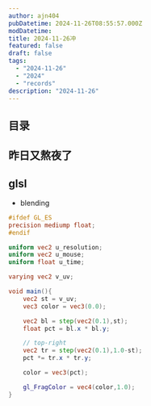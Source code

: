 ```yaml
---
author: ajn404
pubDatetime: 2024-11-26T08:55:57.000Z
modDatetime:
title: 2024-11-26冲
featured: false
draft: false
tags:
  - "2024-11-26"
  - "2024"
  - "records"
description: "2024-11-26"
---
```


## 目录

## 昨日又熬夜了

## glsl



<ShaderTemplateUrl
  width="50"
  height="50"
  fragmentShaderPath="/assets/glsl/draft/5.frag"
  client:load
/>

- blending

<ShaderTemplate
  fragmentShader="
varying vec2 v_uv;
void main() {
vec2 st = v_uv;
vec3 color = vec3(0.);
float left = step(0.1,st.x);
float right = step(0.1,st.y);
color = vec3(left*right);
gl_FragColor = vec4(color, 1.0);
}
  "
  client:load
/>

```glsl
#ifdef GL_ES
precision mediump float;
#endif

uniform vec2 u_resolution;
uniform vec2 u_mouse;
uniform float u_time;

varying vec2 v_uv;

void main(){
    vec2 st = v_uv;
    vec3 color = vec3(0.0);

    vec2 bl = step(vec2(0.1),st);
    float pct = bl.x * bl.y;

    // top-right
    vec2 tr = step(vec2(0.1),1.0-st);
    pct *= tr.x * tr.y;

    color = vec3(pct);

    gl_FragColor = vec4(color,1.0);
}

```

<ShaderTemplateUrl
  width="50"
  height="50"
  fragmentShaderPath="/assets/glsl/bookOfShader/07/1.frag"
  client:load
/>
